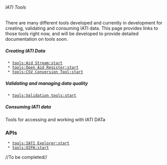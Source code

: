 ====== IATI Tools ======

There are many different tools developed and currently in development for creating, validating and consuming IATI data. This page provides links to those tools right now, and will be developed to provide detailed documentation on tools soon.

===== Creating IATI Data =====

  * [[tools:Aid Stream:start]]
  * [[tools:Open Aid Register:start]]
  * [[tools:CSV Conversion Tool:start]]

===== Validating and managing data quality =====

  * [[tools:Validation tools:start]]

===== Consuming IATI data =====

Tools for accessing and working with IATI DATa

=== APIs ===

  * [[tools:IATI Explorer:start]]
  * [[tools:OIPA:start]]

//To be completed//
